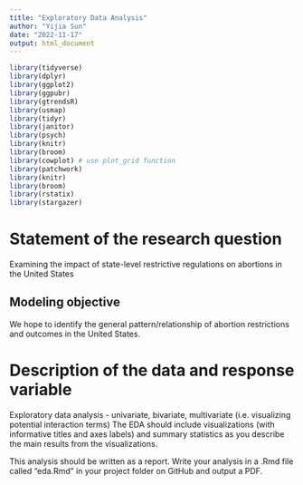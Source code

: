 ```yaml
---
title: "Exploratory Data Analysis"
author: "Yijia Sun"
date: "2022-11-17"
output: html_document
---
```


```r
library(tidyverse)
library(dplyr)
library(ggplot2)
library(ggpubr)
library(gtrendsR)
library(usmap)
library(tidyr)
library(janitor)
library(psych)
library(knitr)
library(broom)
library(cowplot) # use plot_grid function
library(patchwork)
library(knitr) 
library(broom) 
library(rstatix)
library(stargazer)
```

# Statement of the research question

Examining the impact of state-level restrictive regulations on abortions in the United States


## Modeling objective

We hope to identify the general pattern/relationship of abortion restrictions and outcomes in the United States.



# Description of the data and response variable



Exploratory data analysis - univariate, bivariate, multivariate (i.e. visualizing potential interaction terms)
The EDA should include visualizations (with informative titles and axes labels) and summary statistics as you describe the main results from the visualizations.


This analysis should be written as a report. Write your analysis in a .Rmd file called “eda.Rmd” in your project folder on GitHub and output a PDF.



